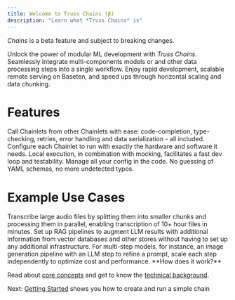 ```yaml
---
title: Welcome to Truss Chains (β)
description: "Learn what *Truss Chains* is"
---
```


<Warning>*Chains* is a beta feature and subject to breaking changes.</Warning>


<TOC />


Unlock the power of modular ML development with *Truss Chains*.
Seamlessly integrate multi-components models or and other data processing steps
into a single workflow.
Enjoy rapid development, scalable remote serving on Baseten, and speed ups
through horizontal scaling
and data chunking.

# Features

<CardGroup cols={2}>
  <Card title="Type-safe Remote Calls" icon="square-1">
    Call Chainlets from other Chainlets with ease: code-completion,
    type-checking, retries, error handling and data serialization - all
    included.
  </Card>
  <Card title="Run different computations on different hardware" icon="square-2">
    Configure each Chainlet to run with exactly the hardware and software it needs.
  </Card>
  <Card title="Local Debug Mode" icon="square-4">
    Local execution, in combination with mocking, facilitates a fast dev loop
    and testability.
  </Card>
  <Card title="Pure Python Configuration" icon="square-3">
    Manage all your config in the code. No guessing of YAML schemas, no more
    undetected typos.
  </Card>
</CardGroup>

# Example Use Cases

<AccordionGroup>
  <Accordion title="Chunked Audio Transcription" icon="forward-fast" >
    Transcribe large audio files by splitting them into smaller chunks and
    processing them in parallel, enabling transcription of 10+ hour files
    in minutes.
  </Accordion>

  <Accordion title="RAG retrieval augmented generation" icon="book" >
    Set up RAG pipelines to augment LLM results with additional information
    from vector databases and other stores without having to set up any
    additional infrastructure.
  </Accordion>

  <Accordion title="Optimal scaling of multi-step models" icon="hand-holding-dollar" >
    For multi-step models, for instance, an image generation pipeline with
    an LLM step to refine a prompt, scale each step independently to
    optimize cost and performance.
  </Accordion>
</AccordionGroup>


<Info>
**How does it work?**

Read about [core concepts](/chains/concepts) and get to know
the [technical background](/chains/getting-started).
</Info>

Next: [Getting Started](/chains/getting-started) shows you how to create and
run a simple chain
